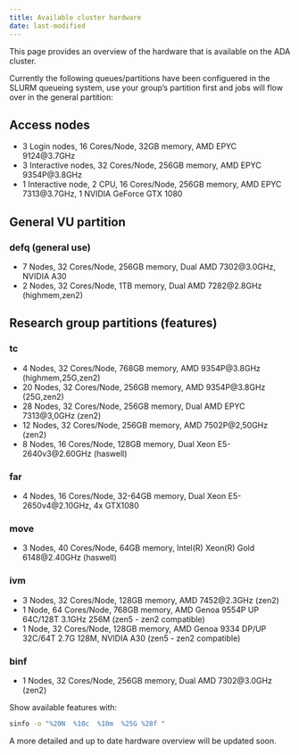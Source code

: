 ```yaml
---
title: Available cluster hardware
date: last-modified
---
```


This page provides an overview of the hardware that is available on the ADA cluster.

Currently the following queues/partitions have been configuered in the SLURM
queueing system, use your group's partition first and jobs will flow over in the general partition:

## Access nodes

- 3 Login nodes, 16 Cores/Node, 32GB memory, AMD EPYC 9124@3.7GHz
- 3 Interactive nodes, 32 Cores/Node, 256GB memory, AMD EPYC 9354P@3.8GHz
- 1 Interactive node, 2 CPU, 16 Cores/Node, 256GB memory, AMD EPYC 7313@3.7GHz, 1 NVIDIA GeForce GTX 1080

## General VU partition

### defq (general use)

  - 7 Nodes, 32 Cores/Node, 256GB memory, Dual AMD 7302@3.0GHz, NVIDIA A30
  - 2 Nodes, 32 Cores/Node, 1TB memory, Dual AMD 7282@2.8GHz (highmem,zen2)

## Research group partitions (features)

### tc  
  -  4 Nodes, 32 Cores/Node, 768GB memory, AMD 9354P@3.8GHz (highmem,25G,zen2)
  - 20 Nodes, 32 Cores/Node, 256GB memory, AMD 9354P@3.8GHz (25G,zen2)
  - 28 Nodes, 32 Cores/Node, 256GB memory, Dual AMD EPYC 7313@3,0GHz (zen2)
  - 12 Nodes, 32 Cores/Node, 256GB memory, AMD 7502P@2,50GHz (zen2)
  -  8 Nodes, 16 Cores/Node, 128GB memory, Dual Xeon E5-2640v3@2.60GHz (haswell)

### far 
  - 4 Nodes, 16 Cores/Node, 32-64GB memory, Dual Xeon E5-2650v4@2.10GHz, 4x GTX1080

### move 
  - 3 Nodes, 40 Cores/Node,  64GB memory, Intel(R) Xeon(R) Gold 6148@2.40GHz (haswell)

### ivm  
  - 3 Nodes, 32 Cores/Node, 128GB memory, AMD 7452@2.3GHz (zen2)
  - 1 Node,  64 Cores/Node, 768GB memory, AMD Genoa 9554P UP 64C/128T 3.1GHz 256M (zen5 - zen2 compatible)
  - 1 Node,  32 Cores/Node, 128GB memory, AMD Genoa 9334 DP/UP 32C/64T 2.7G 128M, NVIDIA A30 (zen5 - zen2 compatible)

### binf
  - 1 Nodes, 32 Cores/Node, 256GB memory, Dual AMD 7302@3.0GHz (zen2)

Show available features with: 
```sh
sinfo -o "%20N  %10c  %10m  %25G %28f "
```

A more detailed and up to date hardware overview will be updated soon. 
